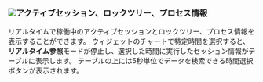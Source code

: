 ### ![](/img/number-04.png)アクティブセッション、ロックツリー、プロセス情報

リアルタイムで稼働中のアクティブセッションとロックツリー、プロセス情報を表示することができます。 ウィジェットのチャートで特定時間を選択すると、**リアルタイム参照**モードが停止し、選択した時間に実行したセッション情報がテーブルに表示します。 テーブルの上には5秒単位でデータを検索できる時間選択ボタンが表示されます。
